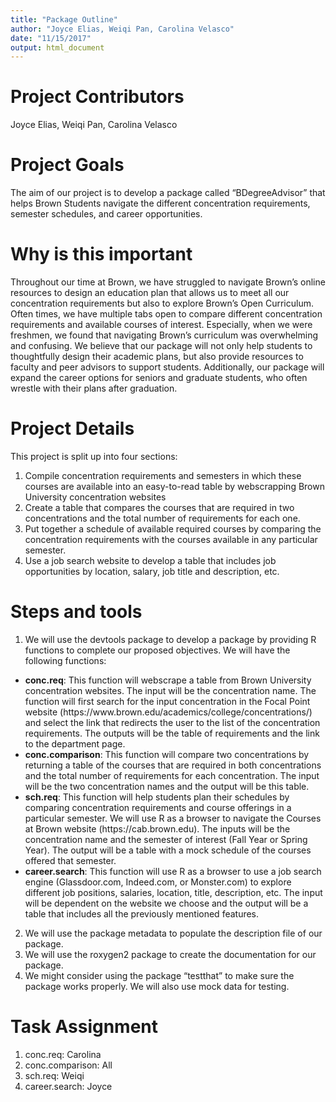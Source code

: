 ```yaml
---
title: "Package Outline"
author: "Joyce Elias, Weiqi Pan, Carolina Velasco"
date: "11/15/2017"
output: html_document
---
```


# Project Contributors
Joyce Elias, Weiqi Pan, Carolina Velasco

# Project Goals
The aim of our project is to develop a package called "BDegreeAdvisor" that helps Brown Students navigate the different concentration requirements, semester schedules, and career opportunities. 

# Why is this important
Throughout our time at Brown, we have struggled to navigate Brown's online resources to design an education plan that allows us to meet all our concentration requirements but also to explore Brown's Open Curriculum. Often times, we have multiple tabs open to compare different concentration requirements and available courses of interest. Especially, when we were freshmen, we found that navigating Brown's curriculum was overwhelming and confusing. We believe that our package will not only help students to thoughtfully design their academic plans, but also provide resources to faculty and peer advisors to support students. Additionally, our package will expand the career options for seniors and graduate students, who often wrestle with their plans after graduation. 


# Project Details
This project is split up into four sections: 

  1. Compile concentration requirements and semesters in which these courses are available into an easy-to-read table by webscrapping Brown University concentration websites
  2. Create a table that compares the courses that are required in two concentrations and the total number of requirements for each one.
  3. Put together a schedule of available required courses by comparing the concentration requirements with the courses available in any particular semester. 
  4. Use a job search website to develop a table that includes job opportunities by location, salary, job title and description, etc. 

# Steps and tools 
1. We will use the devtools package to develop a package by providing R functions to complete our proposed objectives. We will have the following functions: 
  - **conc.req**: This function will webscrape a table from Brown University concentration websites. The input will be the concentration name. The function will first search for the input concentration in the Focal Point website (https://www.brown.edu/academics/college/concentrations/) and select the link that redirects the user to the list of the concentration requirements. The outputs will be the table of requirements and the link to the department page. 
  - **conc.comparison**: This function will compare two concentrations by returning a table of the courses that are required in both concentrations and the total number of requirements for each concentration. The input will be the two concentration names and the output will be this table.
  - **sch.req**: This function will help students plan their schedules by comparing concentration requirements and course offerings in a particular semester. We will use R as a browser to navigate the Courses at Brown website (https://cab.brown.edu). The inputs will be the concentration name and the semester of interest (Fall Year or Spring Year). The output will be a table with a mock schedule of the courses offered that semester. 
  - **career.search**: This function will use R as a browser to use a job search engine (Glassdoor.com, Indeed.com, or Monster.com) to explore different job positions, salaries, location, title, description, etc. The input will be dependent on the website we choose and the output will be a table that includes all the previously mentioned features. 
2. We will use the package metadata to populate the description file of our package.
3. We will use the roxygen2 package to create the documentation for our package. 
4. We might consider using the package "testthat" to make sure the package works properly. We will also use mock data for testing.


# Task Assignment
  1. conc.req:  Carolina
  2. conc.comparison: All
  3. sch.req: Weiqi
  4. career.search: Joyce

